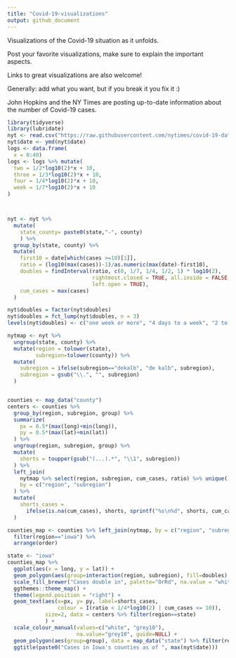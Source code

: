 ```yaml
---
title: "Covid-19-visualizations"
output: github_document
---
```


Visualizations of the Covid-19 situation as it unfolds.

Post your favorite visualizations, make sure to explain the important aspects. 

Links to great visualizations are also welcome!

Generally: add what you want, but if you break it you fix it :)

John Hopkins and the NY Times are posting up-to-date information about the number of Covid-19 cases. 


```r
library(tidyverse)
library(lubridate)
nyt <- read.csv("https://raw.githubusercontent.com/nytimes/covid-19-data/master/us-counties.csv", stringsAsFactors = FALSE)
nyt$date <- ymd(nyt$date)
logs <- data.frame(
  x = 0:40)
logs <- logs %>% mutate(
  two = 1/2*log10(2)*x + 10,
  three = 1/3*log10(2)*x + 10,
  four = 1/4*log10(2)*x + 10,
  week = 1/7*log10(2)*x + 10
)



nyt <- nyt %>% 
  mutate(
    state_county= paste0(state,"-", county)
    ) %>%
  group_by(state, county) %>%
  mutate(
    first10 = date[which(cases >=10)[1]],
    ratio = (log10(max(cases))-1)/as.numeric(max(date)-first10),
    doubles = findInterval(ratio, c(0, 1/7, 1/4, 1/2, 1) * log10(2), 
                           rightmost.closed = TRUE, all.inside = FALSE,
                           left.open = TRUE),
    cum_cases = max(cases)
  )

nyt$doubles = factor(nyt$doubles)
nyt$doubles = fct_lump(nyt$doubles, n = 3)
levels(nyt$doubles) <- c("one week or more", "4 days to a week", "2 to 4 days", "fewer than 2 days")

nytmap <- nyt %>% 
  ungroup(state, county) %>% 
  mutate(region = tolower(state),
         subregion=tolower(county)) %>%
  mutate(
    subregion = ifelse(subregion=="dekalb", "de kalb", subregion),
    subregion = gsub("\\.", "", subregion)
  )


counties <- map_data("county")
centers <- counties %>%
  group_by(region, subregion, group) %>%
  summarize(
    px = 0.5*(max(long)+min(long)),
    py = 0.5*(max(lat)+min(lat))
  ) %>%
  ungroup(region, subregion, group) %>%
  mutate(
    shorts = toupper(gsub("(...).*", "\\1", subregion))
  ) %>% 
  left_join(
    nytmap %>% select(region, subregion, cum_cases, ratio) %>% unique(), 
    by = c("region", "subregion")
  ) %>%
  mutate(
    shorts_cases = 
      ifelse(is.na(cum_cases), shorts, sprintf("%s\n%d", shorts, cum_cases))
  )

counties_map <- counties %>% left_join(nytmap, by = c("region", "subregion")) %>%
  filter(region=="iowa") %>%
  arrange(order) 

state <- "iowa"
counties_map %>% 
  ggplot(aes(x = long, y = lat)) +
  geom_polygon(aes(group=interaction(region, subregion), fill=doubles), colour="grey50", size=0.15) +
  scale_fill_brewer("Cases double in", palette="OrRd", na.value = "white") + #labels=c("one week or more", "4 days to one week", "2 to 4 days", "fewer than 2 days", NA),  ) +
  ggthemes::theme_map() +
  theme(legend.position = "right") +
  geom_text(aes(x=px, y= py, label=shorts_cases, 
                colour = I(ratio < 1/4*log10(2) | cum_cases <= 10)),   
            size=2, data = centers %>% filter(region==state)
            ) +
  scale_colour_manual(values=c("white", "grey10"), 
                      na.value="grey10", guide=NULL) +
  geom_polygon(aes(group=group), data = map_data("state") %>% filter(region==state), colour="grey30", fill=NA, size=0.25) +
  ggtitle(paste0("Cases in Iowa's counties as of ", max(nyt$date)))
```

